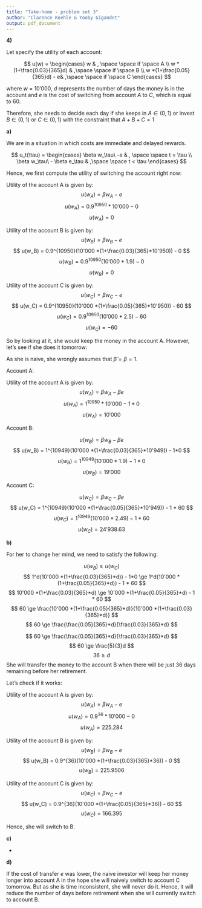 ```yaml
---
title: "Take-home - problem set 3"
author: "Clarence Koehle & Yooby Gigandet"
output: pdf_document
---
```


**4)**

Let specify the utility of each account:

$$ 
u(w) = \begin{cases}
w  & , \space  \space if \space A \\ 
w *(1+\frac{0.03}{365}d)  & ,\space  \space if \space B \\
w *(1+\frac{0.05}{365}d) - e& ,\space  \space if \space C
\end{cases}
$$

where $w$ = $10'000$, $d$ represents the number of days the money is in the account and $e$ is the cost of switching from account $A$ to $C$, which is equal to 60.

Therefore, she needs to decide each day if she keeps in $A \in (0, 1)$ or invest $B \in (0,1)$ or $C \in (0,1)$ with the constraint that $A+B+C = 1$

**a)**

We are in a situation in which costs are immediate and delayed rewards. 

$$ 
u_t(\tau) = \begin{cases} \beta w_\tau\ -e  & , \space  \space t = \tau \\ 
\beta w_\tau\ - \beta e_\tau   & ,\space  \space t < \tau  \end{cases}
$$

Hence, we first compute the utility of switching the account right now:

Utility of the account A is given by:
$$
u(w_A) = \beta w_A - e
$$
$$
u(w_A) = 0.9^{10950} * 10'000 - 0
$$
$$
u(w_A) = 0
$$

Utility of the account B is given by:
$$
u(w_B) = \beta w_B - e
$$
$$
u(w_B) = 0.9^{10950}(10'000 *(1+\frac{0.03}{365}*10'950)) - 0
$$
$$
u(w_B) = 0.9^{10950}(10'000 * 1.9) - 0
$$
$$
u(w_B) = 0
$$

Utility of the account C is given by:
$$
u(w_C) = \beta w_C - e
$$
$$
u(w_C) = 0.9^{10950}(10'000 *(1+\frac{0.05}{365}*10'950)) - 60
$$
$$
u(w_C) = 0.9^{10950}(10'000 * 2.5) - 60
$$
$$
u(w_C) = -60
$$

So by looking at it, she would keep the money in the account A. However, let's see if she does it tomorrow:

As she is naive, she wrongly assumes that $\hat\beta = \beta = 1$. 

Account A:

Utility of the account A is given by:
$$
u(w_A) = \beta w_A - \beta e
$$
$$
u(w_A) = 1^{10950} * 10'000 - 1 * 0
$$
$$
u(w_A) = 10'000
$$

Account B:

$$
u(w_B) = \beta w_B - \beta e
$$
$$
u(w_B) = 1^{10949}(10'000 *(1+\frac{0.03}{365}*10'949)) - 1*0
$$
$$
u(w_B) = 1^{10949}(10'000 * 1.9) - 1 *0
$$
$$
u(w_B) = 19'000
$$

Account C:

$$
u(w_C) = \beta w_C - \beta e
$$
$$
u(w_C) = 1^{10949}(10'000 *(1+\frac{0.05}{365}*10'949)) - 1 * 60
$$
$$
u(w_C) = 1^{10949}(10'000 * 2.49) - 1*60
$$
$$
u(w_C) = 24'938.63
$$

**b)**

For her to change her mind, we need to satisfy the following:

$$
u(w_B) \ge u(w_C)
$$
$$
1^d(10'000 *(1+\frac{0.03}{365}*d)) - 1*0 \ge 1^d(10'000 *(1+\frac{0.05}{365}*d)) - 1 * 60
$$
$$
10'000 *(1+\frac{0.03}{365}*d) \ge 10'000 *(1+\frac{0.05}{365}*d) - 1 * 60
$$
$$
60 \ge \frac{10'000 *(1+\frac{0.05}{365}*d)}{10'000 *(1+\frac{0.03}{365}*d)}
$$
$$
60 \ge \frac{\frac{0.05}{365}*d}{\frac{0.03}{365}*d}
$$

$$
60 \ge \frac{\frac{0.05}{365}*d}{\frac{0.03}{365}*d}
$$
$$
60 \ge \frac{5}{3}d
$$
$$
36 \ge d
$$
She will transfer the money to the account B when there will be just 36 days remaining before her retirement.

Let's check if it works:

Utility of the account A is given by:
$$
u(w_A) = \beta w_A - e
$$
$$
u(w_A) = 0.9^{36} * 10'000 - 0
$$
$$
u(w_A) = 225.284
$$

Utility of the account B is given by:
$$
u(w_B) = \beta w_B - e
$$
$$
u(w_B) = 0.9^{36}(10'000 *(1+\frac{0.03}{365}*36)) - 0
$$
$$
u(w_B) = 225.9506
$$

Utility of the account C is given by:
$$
u(w_C) = \beta w_C - e
$$
$$
u(w_C) = 0.9^{36}(10'000 *(1+\frac{0.05}{365}*36)) - 60
$$
$$
u(w_C) = 166.395
$$

Hence, she will switch to B.


**c)**

-

**d)**

If the cost of transfer $e$ was lower, the naive investor will keep her money longer into account A in the hope she will naively switch to account C tomorrow. But as she is time inconsistent, she will never do it. Hence, it will reduce the number of days before retirement when she will currently switch to account B.

